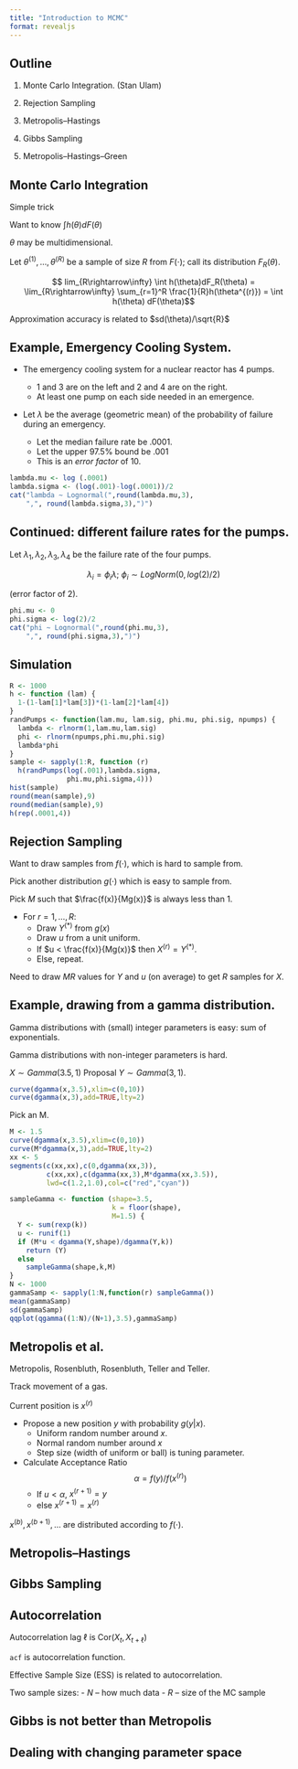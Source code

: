 ```yaml
---
title: "Introduction to MCMC"
format: revealjs
---
```


## Outline

1)  Monte Carlo Integration. (Stan Ulam)

2)  Rejection Sampling

3)  Metropolis--Hastings

4)  Gibbs Sampling

5)  Metropolis--Hastings--Green

## Monte Carlo Integration

Simple trick

Want to know $\int h(\theta) dF(\theta)$

$\theta$ may be multidimensional.

Let $\theta^{(1)}, \ldots, \theta^{(R)}$ be a sample of size $R$ from $F(\cdot)$; call its distribution $F_R(\theta)$.

$$ lim_{R\rightarrow\infty} \int h(\theta)dF_R(\theta) = \lim_{R\rightarrow\infty} \sum_{r=1}^R \frac{1}{R}h(\theta^{(r)}) = 
\int h(\theta) dF(\theta)$$

Approximation accuracy is related to $sd(\theta)/\sqrt{R}$

## Example, Emergency Cooling System.

-   The emergency cooling system for a nuclear reactor has 4 pumps.

    -   1 and 3 are on the left and 2 and 4 are on the right.
    -   At least one pump on each side needed in an emergence.

-   Let $\lambda$ be the average (geometric mean) of the probability of failure during an emergency.

    -   Let the median failure rate be .0001.
    -   Let the upper 97.5% bound be .001
    -   This is an *error factor* of 10.

```r
lambda.mu <- log (.0001)
lambda.sigma <- (log(.001)-log(.0001))/2
cat("lambda ~ Lognormal(",round(lambda.mu,3),
    ",", round(lambda.sigma,3),")")
```

## Continued: different failure rates for the pumps.

Let $\lambda_1, \lambda_2, \lambda_3, \lambda_4$ be the failure rate of the four pumps.

$$\lambda_i = \phi_i \lambda ; \ \phi_i \sim LogNorm(0,log(2)/2)$$

(error factor of 2).

```r
phi.mu <- 0
phi.sigma <- log(2)/2
cat("phi ~ Lognormal(",round(phi.mu,3),
    ",", round(phi.sigma,3),")")
```

## Simulation

```r
R <- 1000
h <- function (lam) {
  1-(1-lam[1]*lam[3])*(1-lam[2]*lam[4])
}
randPumps <- function(lam.mu, lam.sig, phi.mu, phi.sig, npumps) {
  lambda <- rlnorm(1,lam.mu,lam.sig)
  phi <- rlnorm(npumps,phi.mu,phi.sig)
  lambda*phi
}
sample <- sapply(1:R, function (r) 
  h(randPumps(log(.001),lambda.sigma,
              phi.mu,phi.sigma,4)))
hist(sample)
round(mean(sample),9)
round(median(sample),9)
h(rep(.0001,4))
```

## Rejection Sampling

Want to draw samples from $f(\cdot)$, which is hard to sample from.

Pick another distribution $g(\cdot)$ which is easy to sample from.

Pick $M$ such that $\frac{f(x)}{Mg(x)}$ is always less than 1.

-   For $r=1, \ldots, R$:
    -   Draw $Y^{(*)}$ from $g(x)$
    -   Draw $u$ from a unit uniform.
    -   If $u < \frac{f(x)}{Mg(x)}$ then $X^{(r)} = Y^{(*)}$.
    -   Else, repeat.

Need to draw $MR$ values for $Y$ and $u$ (on average) to get $R$ samples for $X$.

## Example, drawing from a gamma distribution.

Gamma distributions with (small) integer parameters is easy: sum of exponentials.

Gamma distributions with non-integer parameters is hard.

$X \sim Gamma(3.5,1)$ Proposal $Y \sim Gamma(3,1)$.

```r
curve(dgamma(x,3.5),xlim=c(0,10))
curve(dgamma(x,3),add=TRUE,lty=2)
```

Pick an M.

```r
M <- 1.5
curve(dgamma(x,3.5),xlim=c(0,10))
curve(M*dgamma(x,3),add=TRUE,lty=2)
xx <- 5
segments(c(xx,xx),c(0,dgamma(xx,3)),
         c(xx,xx),c(dgamma(xx,3),M*dgamma(xx,3.5)),
         lwd=c(1.2,1.0),col=c("red","cyan"))
```

```r
sampleGamma <- function (shape=3.5,
                         k = floor(shape),
                         M=1.5) {
  Y <- sum(rexp(k))
  u <- runif(1)
  if (M*u < dgamma(Y,shape)/dgamma(Y,k)) 
    return (Y)
  else 
    sampleGamma(shape,k,M)
}
N <- 1000
gammaSamp <- sapply(1:N,function(r) sampleGamma())
mean(gammaSamp)
sd(gammaSamp)
qqplot(qgamma((1:N)/(N+1),3.5),gammaSamp)
```

## Metropolis et al.

Metropolis, Rosenbluth, Rosenbluth, Teller and Teller.

Track movement of a gas.

Current position is $x^{(r)}$

-   Propose a new position $y$ with probability $g(y|x)$.
    -   Uniform random number around $x$.
    -   Normal random number around $x$
    -   Step size (width of uniform or ball) is tuning parameter.
-   Calculate Acceptance Ratio $$ \alpha = f(y)/f(x^{(r)})$$
    -   If $u < \alpha$, $x^{(r+1)} = y$
    -   else $x^{(r+1)} = x^{(r)}$

$x^{(b)}, x^{(b+1)}, \ldots$ are distributed according to $f(\cdot)$.

## Metropolis--Hastings

## Gibbs Sampling

## Autocorrelation

Autocorrelation lag $\ell$ is 
$\text{Cor}(X_t,X_{t+\ell})$

`acf` is autocorrelation function.

Effective Sample Size (ESS) is related to autocorrelation.

Two sample sizes:
  - $N$ -- how much data
  - $R$ -- size of the MC sample
  


## Gibbs is not better than Metropolis

## Dealing with changing parameter space
